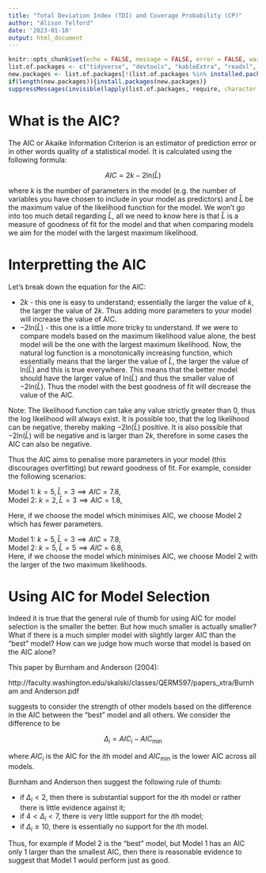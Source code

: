 ```yaml
---
title: "Total Deviation Index (TDI) and Coverage Probability (CP)"
author: "Alison Telford"
date: '2023-01-10'
output: html_document
---
```


```r
knitr::opts_chunk$set(echo = FALSE, message = FALSE, error = FALSE, warning = FALSE)
list.of.packages <- c("tidyverse", "devtools", "kableExtra", "readxl", "MatchIt", "MASS")
new.packages <- list.of.packages[!(list.of.packages %in% installed.packages()[,"Package"])]
if(length(new.packages)){install.packages(new.packages)}
suppressMessages(invisible(lapply(list.of.packages, require, character.only = TRUE)))
```

# What is the AIC?

The AIC or Akaike Information Criterion is an estimator of prediction error or 
in other words quality of a statistical model. It is calculated using the 
following formula:

$$
AIC = 2k - 2\textrm{ln}(\hat{L})
$$

where $k$ is the number of parameters in the model (e.g. the number of 
variables you have chosen to include in your model as predictors) and $\hat{L}$
be the maximum value of the likelihood function for the model. We won’t go into 
too much detail regarding $\hat{L}$, all we need to know here is that $\hat{L}$ 
is a measure of goodness of fit for the model and that when comparing models we 
aim for the model with the largest maximum likelihood.

# Interpretting the AIC

Let’s break down the equation for the AIC:

- $2k$ - this one is easy to understand; essentially the larger the value of 
$k$, the larger the value of $2k$. Thus adding more parameters to your model 
will increase the value of AIC.
- $-2\textrm{ln}(\hat{L})$ - this one is a little more tricky to understand. 
If we were to compare models based on the maximum likelihood value alone, 
the best model will be the one with the largest maximum likelihood. Now, 
the natural log function is a monotonically increasing function, which 
essentially means that the larger the value of $\hat{L}$, the larger the value 
of $\textrm{ln}(\hat{L})$ and this is true everywhere. This means that the 
better model should have the larger value of $\textrm{ln}(\hat{L})$ and thus 
the smaller value of $-2\textrm{ln}(\hat{L})$. Thus the model with the best 
goodness of fit will decrease the value of the AIC.

Note: The likelihood function can take any value strictly greater than 0, thus the 
log likelihood will always exist. It is possible too, that the log likelihood 
can be negative, thereby making $-2\textrm{ln}(\hat{L})$ positive. It is also 
possible that $-2\textrm{ln}(\hat{L})$ will be negative and is 
larger than $2k$, therefore in some cases the AIC can also be negative.

Thus the AIC aims to penalise more parameters in your model (this discourages 
overfitting) but reward goodness of fit. For example, consider the following 
scenarios:

Model 1: $k = 5, \hat{L} = 3 \implies AIC = 7.8$,  
Model 2: $k = 2, \hat{L} = 3 \implies AIC = 1.8$,  

Here, if we choose the model which minimises AIC, we choose Model 2 which has 
fewer parameters.

Model 1: $k = 5, \hat{L} = 3 \implies AIC = 7.8$,  
Model 2: $k = 5, \hat{L} = 5 \implies AIC = 6.8$,  
Here, if we choose the model which minimises AIC, we choose Model 2 with the 
larger of the two maximum likelihoods.

# Using AIC for Model Selection

Indeed it is true that the general rule of thumb for using AIC for model 
selection is the smaller the better. But how much smaller is actually smaller? 
What if there is a much simpler model with slightly larger AIC than the “best” 
model? How can we judge how much worse that model is based on the AIC alone?

This paper by Burnham and Anderson (2004):

http://faculty.washington.edu/skalski/classes/QERM597/papers_xtra/Burnham and Anderson.pdf

suggests to consider the strength of other models based on the difference in the 
AIC between the “best” model and all others. We consider the difference to be

$$
\Delta_i = AIC_i - AIC_\textrm{min}
$$

where $AIC_i$ is the AIC for the $i$th model and $AIC_\textrm{min}$ is the 
lower AIC across all models.

Burnham and Anderson then suggest the following rule of thumb:

- if $\Delta_i < 2$, then there is substantial support for the $i$th model or
rather there is little evidence against it;
- if $4 < \Delta_i < 7$, there is very little support for the $i$th model;
- if $\Delta_i \geq 10$, there is essentially no support for the $i$th model.

Thus, for example if Model 2 is the “best” model, but Model 1 has an AIC only 1 
larger than the smallest AIC, then there is reasonable evidence to suggest 
that Model 1 would perform just as good.